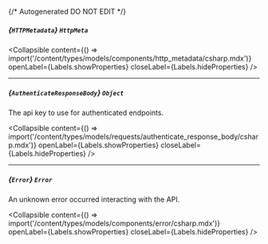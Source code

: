 {/* Autogenerated DO NOT EDIT  */}

##### *{`HTTPMetadata`}* `HttpMeta`

<Collapsible content={() => import('/content/types/models/components/http_metadata/csharp.mdx')} openLabel={Labels.showProperties} closeLabel={Labels.hideProperties} />


---
##### *{`AuthenticateResponseBody`}* `Object`
The api key to use for authenticated endpoints.

<Collapsible content={() => import('/content/types/models/requests/authenticate_response_body/csharp.mdx')} openLabel={Labels.showProperties} closeLabel={Labels.hideProperties} />


---
##### *{`Error`}* `Error`
An unknown error occurred interacting with the API.

<Collapsible content={() => import('/content/types/models/components/error/csharp.mdx')} openLabel={Labels.showProperties} closeLabel={Labels.hideProperties} />



